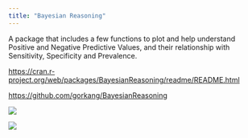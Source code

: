 ```yaml
---
title: "Bayesian Reasoning"
---
```


A package that includes a few functions to plot and help understand Positive and Negative Predictive Values, and their relationship with Sensitivity, Specificity and Prevalence.

<https://cran.r-project.org/web/packages/BayesianReasoning/readme/README.html>

<https://github.com/gorkang/BayesianReasoning>

![](img/BayesianReasoning.png)


![](img/BayesianReasoning_cutoff.png)